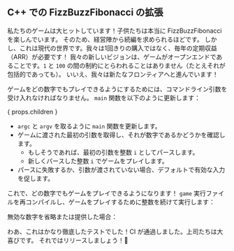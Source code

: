 
## C++ での FizzBuzzFibonacci の拡張

私たちのゲームは大ヒットしています！子供たちは本当に FizzBuzzFibonacci を楽しんでいます。
そのため、経営陣から続編を求められるほどです。
しかし、これは現代の世界です。我々は1回きりの購入ではなく、毎年の定期収益（ARR）が必要です！
我々の新しいビジョンは、ゲームがオープンエンドであることです。`1` と `100` の間の制約にとらわれることはありません（たとえそれが包括的であっても）。
いいえ、我々は新たなフロンティアへと進んでいます！

<FizzBuzzFibonacciOpenRules />

ゲームをどの数字でもプレイできるようにするためには、コマンドライン引数を受け入れなければなりません。
`main` 関数を以下のように更新します：

{ props.children }

- `argc` と `argv` を取るように `main` 関数を更新します。
- ゲームに渡された最初の引数を取得し、それが数字であるかどうかを確認します。
  - もしそうであれば、最初の引数を整数 `i` としてパースします。
  - 新しくパースした整数 `i` でゲームをプレイします。
- パースに失敗するか、引数が渡されていない場合、デフォルトで有効な入力を促します。

これで、どの数字でもゲームをプレイできるようになります！
`game` 実行ファイルを再コンパイルし、ゲームをプレイするために整数を続けて実行します：

<FizzBuzzFibonacciOpenOutput />

無効な数字を省略または提供した場合：

<FizzBuzzFibonacciOpenOutputDefault />

わあ、これはかなり徹底したテストでした！CI が通過しました。上司たちは大喜びです。
それではリリースしましょう！🚀
